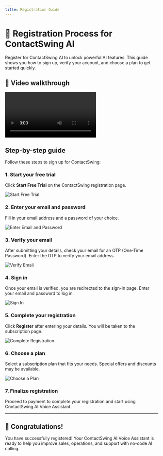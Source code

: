 ```yaml
---
title: Registration Guide
---
```


# 📝 Registration Process for ContactSwing AI

Register for ContactSwing AI to unlock powerful AI features. This guide shows you how to sign up, verify your account, and choose a plan to get started quickly.

## 🎥 Video walkthrough

<div class="card-video">
  <video src="https://storage.googleapis.com/helpsessionvideos/Contactswing/Videos/signup.mp4" autoplay playsinline controls title="Registration walkthrough"></video>
</div>

## Step-by-step guide

Follow these steps to sign up for ContactSwing:

### 1. Start your free trial

Click **Start Free Trial** on the ContactSwing registration page.

<img src="https://storage.googleapis.com/helpsessionvideos/Contactswing/images/s1.jpg" alt="Start Free Trial" />

### 2. Enter your email and password

Fill in your email address and a password of your choice.

<img src="https://storage.googleapis.com/helpsessionvideos/Contactswing/images/s2.jpg" alt="Enter Email and Password" />

### 3. Verify your email

After submitting your details, check your email for an OTP (One-Time Password). Enter the OTP to verify your email address.

<img src="https://storage.googleapis.com/helpsessionvideos/Contactswing/images/s3.jpg" alt="Verify Email" />

### 4. Sign in

Once your email is verified, you are redirected to the sign-in page. Enter your email and password to log in.

<img src="https://storage.googleapis.com/helpsessionvideos/Contactswing/images/s4.jpg" alt="Sign In" />

### 5. Complete your registration

Click **Register** after entering your details. You will be taken to the subscription page.

<img src="https://storage.googleapis.com/helpsessionvideos/Contactswing/images/s5.jpg" alt="Complete Registration" />

### 6. Choose a plan

Select a subscription plan that fits your needs. Special offers and discounts may be available.

<img src="https://storage.googleapis.com/helpsessionvideos/Contactswing/images/s6.jpg" alt="Choose a Plan" />

### 7. Finalize registration

Proceed to payment to complete your registration and start using ContactSwing AI Voice Assistant.

---

## 🎉 Congratulations!

You have successfully registered! Your ContactSwing AI Voice Assistant is ready to help you improve sales, operations, and support with no-code AI calling.
